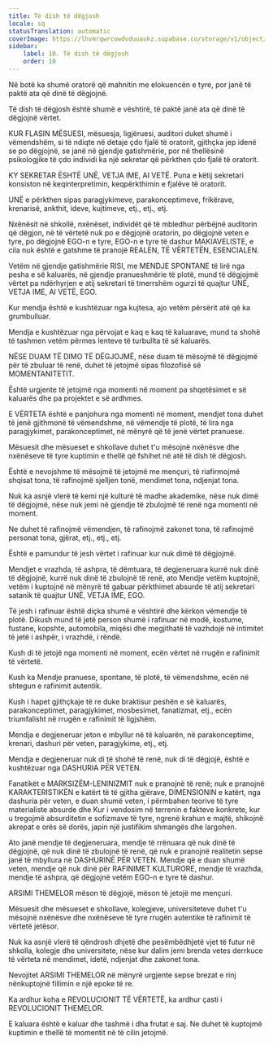 ```yaml
---
title: Të dish të dëgjosh
locale: sq
statusTranslation: automatic
coverImage: https://lhvmrqwrcowdvduuaukz.supabase.co/storage/v1/object/public/strapi-uploads/small_cover-educacion-fundamental.webp-2d51a7828a2b1309555be27f7e2a61a0.webp
sidebar:
    label: 10. Të dish të dëgjosh
    order: 10
---
```

Në botë ka shumë oratorë që mahnitin me elokuencën e tyre, por janë të paktë ata që dinë të dëgjojnë.

Të dish të dëgjosh është shumë e vështirë, të paktë janë ata që dinë të dëgjojnë vërtet.

KUR FLASIN MËSUESI, mësuesja, ligjëruesi, auditori duket shumë i vëmendshëm, si të ndiqte në detaje çdo fjalë të oratorit, gjithçka jep idenë se po dëgjojnë, se janë në gjendje gatishmërie, por në thellësinë psikologjike të çdo individi ka një sekretar që përkthen çdo fjalë të oratorit.

KY SEKRETAR ËSHTË UNË, VETJA IME, AI VETË. Puna e këtij sekretari konsiston në keqinterpretimin, keqpërkthimin e fjalëve të oratorit.

UNË e përkthen sipas paragjykimeve, parakonceptimeve, frikërave, krenarisë, ankthit, ideve, kujtimeve, etj., etj., etj.

Nxënësit në shkollë, nxënëset, individët që të mbledhur përbëjnë auditorin që dëgjon, në të vërtetë nuk po e dëgjojnë oratorin, po dëgjojnë veten e tyre, po dëgjojnë EGO-n e tyre, EGO-n e tyre të dashur MAKIAVELISTE, e cila nuk është e gatshme të pranojë REALEN, TË VËRTETËN, ESENCIALEN.

Vetëm në gjendje gatishmërie RISI, me MENDJE SPONTANE të lirë nga pesha e së kaluarës, në gjendje pranueshmërie të plotë, mund të dëgjojmë vërtet pa ndërhyrjen e atij sekretari të tmerrshëm ogurzi të quajtur UNË, VETJA IME, AI VETË, EGO.

Kur mendja është e kushtëzuar nga kujtesa, ajo vetëm përsërit atë që ka grumbulluar.

Mendja e kushtëzuar nga përvojat e kaq e kaq të kaluarave, mund ta shohë të tashmen vetëm përmes lenteve të turbullta të së kaluarës.

NËSE DUAM TË DIMO TË DËGJOJMË, nëse duam të mësojmë të dëgjojmë për të zbuluar të renë, duhet të jetojmë sipas filozofisë së MOMENTANITETIT.

Është urgjente të jetojmë nga momenti në moment pa shqetësimet e së kaluarës dhe pa projektet e së ardhmes.

E VËRTETA është e panjohura nga momenti në moment, mendjet tona duhet të jenë gjithmonë të vëmendshme, në vëmendje të plotë, të lira nga paragjykimet, parakonceptimet, në mënyrë që të jenë vërtet pranuese.

Mësuesit dhe mësueset e shkollave duhet t'u mësojnë nxënësve dhe nxënëseve të tyre kuptimin e thellë që fshihet në atë të dish të dëgjosh.

Është e nevojshme të mësojmë të jetojmë me mençuri, të riafirmojmë shqisat tona, të rafinojmë sjelljen tonë, mendimet tona, ndjenjat tona.

Nuk ka asnjë vlerë të kemi një kulturë të madhe akademike, nëse nuk dimë të dëgjojmë, nëse nuk jemi në gjendje të zbulojmë të renë nga momenti në moment.

Ne duhet të rafinojmë vëmendjen, të rafinojmë zakonet tona, të rafinojmë personat tona, gjërat, etj., etj., etj.

Është e pamundur të jesh vërtet i rafinuar kur nuk dimë të dëgjojmë.

Mendjet e vrazhda, të ashpra, të dëmtuara, të degjeneruara kurrë nuk dinë të dëgjojnë, kurrë nuk dinë të zbulojnë të renë, ato Mendje vetëm kuptojnë, vetëm i kuptojnë në mënyrë të gabuar përkthimet absurde të atij sekretari satanik të quajtur UNË, VETJA IME, EGO.

Të jesh i rafinuar është diçka shumë e vështirë dhe kërkon vëmendje të plotë. Dikush mund të jetë person shumë i rafinuar në modë, kostume, fustane, kopshte, automobila, miqësi dhe megjithatë të vazhdojë në intimitet të jetë i ashpër, i vrazhdë, i rëndë.

Kush di të jetojë nga momenti në moment, ecën vërtet në rrugën e rafinimit të vërtetë.

Kush ka Mendje pranuese, spontane, të plotë, të vëmendshme, ecën në shtegun e rafinimit autentik.

Kush i hapet gjithçkaje të re duke braktisur peshën e së kaluarës, parakonceptimet, paragjykimet, mosbesimet, fanatizmat, etj., ecën triumfalisht në rrugën e rafinimit të ligjshëm.

Mendja e degjeneruar jeton e mbyllur në të kaluarën, në parakonceptime, krenari, dashuri për veten, paragjykime, etj., etj.

Mendja e degjeneruar nuk di të shohë të renë, nuk di të dëgjojë, është e kushtëzuar nga DASHURIA PËR VETEN.

Fanatikët e MARKSIZËM-LENINIZMIT nuk e pranojnë të renë; nuk e pranojnë KARAKTERISTIKËN e katërt të të gjitha gjërave, DIMENSIONIN e katërt, nga dashuria për veten, e duan shumë veten, i përmbahen teorive të tyre materialiste absurde dhe Kur i vendosim në terrenin e fakteve konkrete, kur u tregojmë absurditetin e sofizmave të tyre, ngrenë krahun e majtë, shikojnë akrepat e orës së dorës, japin një justifikim shmangës dhe largohen.

Ato janë mendje të degjeneruara, mendje të rrënuara që nuk dinë të dëgjojnë, që nuk dinë të zbulojnë të renë, që nuk e pranojnë realitetin sepse janë të mbyllura në DASHURINË PËR VETEN. Mendje që e duan shumë veten, mendje që nuk dinë për RAFINIMET KULTURORE, mendje të vrazhda, mendje të ashpra, që dëgjojnë vetëm EGO-n e tyre të dashur.

ARSIMI THEMELOR mëson të dëgjojë, mëson të jetojë me mençuri.

Mësuesit dhe mësueset e shkollave, kolegjeve, universiteteve duhet t'u mësojnë nxënësve dhe nxënëseve të tyre rrugën autentike të rafinimit të vërtetë jetësor.

Nuk ka asnjë vlerë të qëndrosh dhjetë dhe pesëmbëdhjetë vjet të futur në shkolla, kolegje dhe universitete, nëse kur dalim jemi brenda vetes derrkuce të vërteta në mendimet, idetë, ndjenjat dhe zakonet tona.

Nevojitet ARSIMI THEMELOR në mënyrë urgjente sepse brezat e rinj nënkuptojnë fillimin e një epoke të re.

Ka ardhur koha e REVOLUCIONIT TË VËRTETË, ka ardhur çasti i REVOLUCIONIT THEMELOR.

E kaluara është e kaluar dhe tashmë i dha frutat e saj. Ne duhet të kuptojmë kuptimin e thellë të momentit në të cilin jetojmë.

